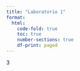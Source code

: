 ```yaml
---
title: "Laboratorio 1"
format:
  html:
    code-fold: true
    toc: true
    number-sections: true
    df-print: paged
---
```


3